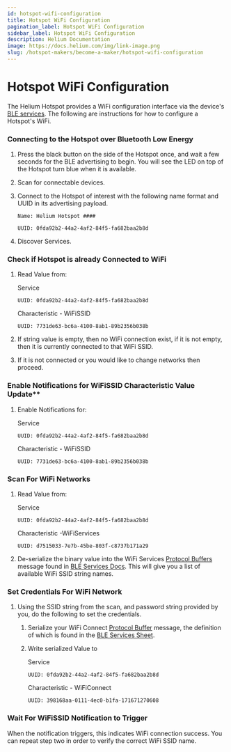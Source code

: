```yaml
---
id: hotspot-wifi-configuration
title: Hotspot WiFi Configuration
pagination_label: Hotspot WiFi Configuration
sidebar_label: Hotspot WiFi Configuration
description: Helium Documentation
image: https://docs.helium.com/img/link-image.png
slug: /hotspot-makers/become-a-maker/hotspot-wifi-configuration
---
```


# Hotspot WiFi Configuration


The Helium Hotspot provides a WiFi configuration interface via the
device's[ BLE services](/hotspot-makers/become-a-maker/hotspot-ble-services). The following are
instructions for how to configure a Hotspot's WiFi.

### Connecting to the Hotspot over Bluetooth Low Energy

1. Press the black button on the side of the Hotspot once, and wait a few seconds for the BLE
   advertising to begin. You will see the LED on top of the Hotspot turn blue when it is available.
2. Scan for connectable devices.
3. Connect to the Hotspot of interest with the following name format and UUID in its advertising
   payload.

   `Name: Helium Hotspot ####`

   `UUID: 0fda92b2-44a2-4af2-84f5-fa682baa2b8d`

4. Discover Services.

### Check if Hotspot is already Connected to WiFi

1. Read Value from:

   Service

   `UUID: 0fda92b2-44a2-4af2-84f5-fa682baa2b8d`

   Characteristic - WiFiSSID

   `UUID: 7731de63-bc6a-4100-8ab1-89b2356b038b`

2. If string value is empty, then no WiFi connection exist, if it is not empty, then it is currently
   connected to that WiFi SSID.
3. If it is not connected or you would like to change networks then proceed.

### Enable Notifications for WiFiSSID Characteristic Value Update\*\*

1. Enable Notifications for:

   Service

   `UUID: 0fda92b2-44a2-4af2-84f5-fa682baa2b8d`

   Characteristic - WiFiSSID

   `UUID: 7731de63-bc6a-4100-8ab1-89b2356b038b`

### Scan For WiFi Networks

1. Read Value from:

   Service

   `UUID: 0fda92b2-44a2-4af2-84f5-fa682baa2b8d`

   Characteristic -WiFiServices

   `UUID: d7515033-7e7b-45be-803f-c8737b171a29`

2. De-serialize the binary value into the WiFi Services
   [Protocol Buffers](https://developers.google.com/protocol-buffers) message found in
   [BLE Services Docs](/hotspot-makers/become-a-maker/hotspot-ble-services#wifiservices---characteristic).
   This will give you a list of available WiFi SSID string names.

### Set Credentials For WiFi Network

1. Using the SSID string from the scan, and password string provided by you, do the following to set
   the credentials.

   1. Serialize your WiFi Connect [Protocol Buffer](https://developers.google.com/protocol-buffers)
      message, the definition of which is found in the
      [BLE Services Sheet](/hotspot-makers/become-a-maker/hotspot-ble-services#wificonnect---characteristic).
   2. Write serialized Value to

      Service

      `UUID: 0fda92b2-44a2-4af2-84f5-fa682baa2b8d`

      Characteristic - WiFiConnect

      `UUID: 398168aa-0111-4ec0-b1fa-171671270608`

### Wait For WiFiSSID Notification to Trigger

When the notification triggers, this indicates WiFi connection success. You can repeat step two in
order to verify the correct WiFi SSID name.
